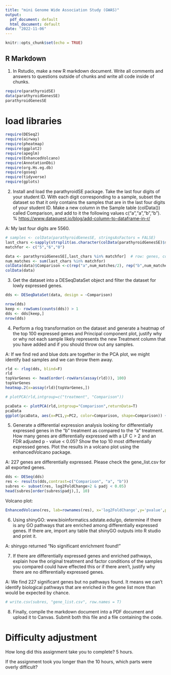 ```yaml
---
title: "mini Genome Wide Association Study (GWAS)"
output:
  pdf_document: default
  html_document: default
date: "2022-11-06"
---
```


```r
knitr::opts_chunk$set(echo = TRUE)
```

## R Markdown

1.  In Rstudio, make a new R markdown document. Write all comments and answers to questions outside of chunks and write all code inside of chunks.

```r
require(parathyroidSE)
data(parathyroidGenesSE)
parathyroidGenesSE
```

# load libraries

```r
require(DESeq2)
require(airway)
require(pheatmap)
require(ggplot2)
require(apeglm)
require(EnhancedVolcano)
require(AnnotationDbi)
require(org.Hs.eg.db)
require(goseq)
require(tidyverse)
require(gplots)
```

2.  Install and load the parathyroidSE package. Take the last four digits of your student ID. With each digit corresponding to a sample, subset the dataset so that it only contains the samples that are in the last four digits of your student ID. Make a new column in the Sample table (colData()) called Comparison, and add to it the following values c("a","a","b","b"). % <https://www.dataquest.io/blog/add-column-to-dataframe-in-r/>

A: My last four digits are 5560. 

```r
# samples <- colData(parathyroidGenesSE, stringsAsFactors = FALSE)
last_chars <-sapply(strsplit(as.character(colData(parathyroidGenesSE)$sample), ""), tail, 1)
matchfor <- c("5","6","0")

data <- parathyroidGenesSE[,last_chars %in% matchfor]  # row: genes, columns: samples
num_matches <- sum(last_chars %in% matchfor)
colData(data)$Comparison <-c(rep("a",num_matches/2), rep("b",num_matches/2))
colData(data)
```

3. Get the dataset into a DESeqDataSet object and filter the dataset for lowly expressed genes.

```r
dds <- DESeqDataSet(data, design = ~Comparison)

nrow(dds)
keep <- rowSums(counts(dds)) > 1
dds <- dds[keep,]
nrow(dds)
```

4.  Perform a rlog transformation on the dataset and generate a heatmap of the top 100 expressed genes and Principal component plot, justify why or why not each sample likely represents the new Treatment column that you have added and if you should throw out any samples.

A: If we find red and blue dots are together in the PCA plot, we might identify bad samples and we can throw them away.

```r
rld <- rlog(dds, blind=F)
rld
topVarGenes <- head(order(-rowVars(assay(rld))), 100)
topVarGenes
heatmap.2(x=assay(rld)[topVarGenes,])
```

```r
# plotPCA(rld,intgroup=c("treatment", "Comparison"))

pcaData <- plotPCA(rld,intgroup="Comparison",returnData=T)
pcaData
ggplot(pcaData, aes(x=PC1,y=PC2, color=Comparison, shape=Comparison)) +geom_point(size=5)
```
5.  Generate a differential expression analysis looking for differentially expressed genes in the "b" treatment as compared to the "a" treatment. How many genes are differentially expressed with a LF C > 2 and an FDR adjusted p - value < 0.05? Show the top 10 most differentially expressed genes. Plot the results in a volcano plot using the enhancedVolcano package.

A: 227 genes are differentially expressed. Please check the gene_list.csv for all exported genes.

```r
dds <- DESeq(dds)
res <- results(dds,contrast=c("Comparison", "a", "b"))
subres <- subset(res, log2FoldChange>2 & padj < 0.05)
head(subres[order(subres$padj),], 10)

```
Volcano plot:
```r
EnhancedVolcano(res, lab=rownames(res), x='log2FoldChange',y='pvalue',pCutoff=subres$padj,FCcutoff = 2)
```
6.  Using shinyGO: www.bioinformatics.sdstate.edu/go, determine if there is any GO pathways that are enriched among differentially expressed genes. If there are, import any table that shinyGO outputs into R studio and print it.

A: shinygo returned "No significant enrichment found!"

7.  If there are differentially expressed genes and enriched pathways, explain how the original treatment and factor conditions of the samples you compared could have effected this or if there aren't, justify why there are no differentially expressed genes.

A: We find 227 significant genes but no pathways found. It means we can't identify biological pathways that are enriched in the gene list more than would be expected by chance.

```r
# write.csv(subres, "gene_list.csv", row.names = T)
```

8.  Finally, compile the markdown document into a PDF document and upload it to Canvas. Submit both this file and a file containing the code.

# Difficulty adjustment

How long did this assignment take you to complete?
5 hours.

If the assignment took you longer than the 10 hours, which parts were overly difficult?
